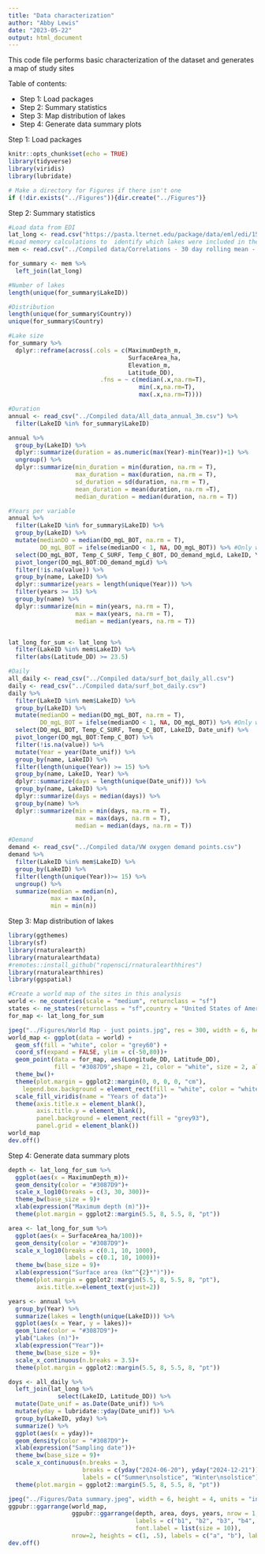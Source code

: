 ```yaml
---
title: "Data characterization"
author: "Abby Lewis"
date: "2023-05-22"
output: html_document
---
```


This code file performs basic characterization of the dataset and generates a map of study sites

Table of contents:

- Step 1: Load packages
- Step 2: Summary statistics
- Step 3: Map distribution of lakes
- Step 4: Generate data summary plots


Step 1: Load packages

```r
knitr::opts_chunk$set(echo = TRUE)
library(tidyverse)
library(viridis)
library(lubridate)

# Make a directory for Figures if there isn't one
if (!dir.exists("../Figures")){dir.create("../Figures")}
```

Step 2: Summary statistics

```r
#Load data from EDI
lat_long <- read.csv("https://pasta.lternet.edu/package/data/eml/edi/1530/1/fadd3eaa25b5fdd1fc4efba70e660579") 
#Load memory calculations to  identify which lakes were included in the analysis
mem <- read.csv("../Compiled data/Correlations - 30 day rolling mean - surf bot.csv")

for_summary <- mem %>%
  left_join(lat_long)

#Number of lakes
length(unique(for_summary$LakeID))

#Distribution
length(unique(for_summary$Country))
unique(for_summary$Country)

#Lake size
for_summary %>%
  dplyr::reframe(across(.cols = c(MaximumDepth_m, 
                                  SurfaceArea_ha, 
                                  Elevation_m, 
                                  Latitude_DD),
                          .fns = ~ c(median(.x,na.rm=T), 
                                     min(.x,na.rm=T), 
                                     max(.x,na.rm=T))))

#Duration
annual <- read_csv("../Compiled data/All_data_annual_3m.csv") %>%
  filter(LakeID %in% for_summary$LakeID) 

annual %>%
  group_by(LakeID) %>%
  dplyr::summarize(duration = as.numeric(max(Year)-min(Year))+1) %>%
  ungroup() %>%
  dplyr::summarize(min_duration = min(duration, na.rm = T),
                   max_duration = max(duration, na.rm = T),
                   sd_duration = sd(duration, na.rm = T),
                   mean_duration = mean(duration, na.rm =T),
                   median_duration = median(duration, na.rm = T))

#Years per variable
annual %>%
  filter(LakeID %in% for_summary$LakeID) %>%
  group_by(LakeID) %>%
  mutate(medianDO = median(DO_mgL_BOT, na.rm = T),
         DO_mgL_BOT = ifelse(medianDO < 1, NA, DO_mgL_BOT)) %>% #Only when median DO > 1
  select(DO_mgL_BOT, Temp_C_SURF, Temp_C_BOT, DO_demand_mgLd, LakeID, Year) %>%
  pivot_longer(DO_mgL_BOT:DO_demand_mgLd) %>%
  filter(!is.na(value)) %>%
  group_by(name, LakeID) %>%
  dplyr::summarize(years = length(unique(Year))) %>%
  filter(years >= 15) %>%
  group_by(name) %>%
  dplyr::summarize(min = min(years, na.rm = T),
                   max = max(years, na.rm = T),
                   median = median(years, na.rm = T))


lat_long_for_sum <- lat_long %>%
  filter(LakeID %in% mem$LakeID) %>%
  filter(abs(Latitude_DD) >= 23.5)

#Daily
all_daily <- read_csv("../Compiled data/surf_bot_daily_all.csv")
daily <- read_csv("../Compiled data/surf_bot_daily.csv")
daily %>%
  filter(LakeID %in% mem$LakeID) %>%
  group_by(LakeID) %>%
  mutate(medianDO = median(DO_mgL_BOT, na.rm = T),
         DO_mgL_BOT = ifelse(medianDO < 1, NA, DO_mgL_BOT)) %>% #Only when median DO > 1
  select(DO_mgL_BOT, Temp_C_SURF, Temp_C_BOT, LakeID, Date_unif) %>%
  pivot_longer(DO_mgL_BOT:Temp_C_BOT) %>%
  filter(!is.na(value)) %>%
  mutate(Year = year(Date_unif)) %>%
  group_by(name, LakeID) %>%
  filter(length(unique(Year)) >= 15) %>%
  group_by(name, LakeID, Year) %>%
  dplyr::summarize(days = length(unique(Date_unif))) %>%
  group_by(name, LakeID) %>%
  dplyr::summarize(days = median(days)) %>%
  group_by(name) %>%
  dplyr::summarize(min = min(days, na.rm = T),
                   max = max(days, na.rm = T),
                   median = median(days, na.rm = T))

#Demand
demand <- read_csv("../Compiled data/VW oxygen demand points.csv")
demand %>%
  filter(LakeID %in% mem$LakeID) %>%
  group_by(LakeID) %>%
  filter(length(unique(Year))>= 15) %>%
  ungroup() %>%
  summarize(median = median(n),
            max = max(n),
            min = min(n))
```

Step 3: Map distribution of lakes

```r
library(ggthemes)
library(sf)
library(rnaturalearth)
library(rnaturalearthdata)
#remotes::install_github("ropensci/rnaturalearthhires")
library(rnaturalearthhires)
library(ggspatial)

#Create a world map of the sites in this analysis
world <- ne_countries(scale = "medium", returnclass = "sf")
states <- ne_states(returnclass = "sf",country = "United States of America")
for_map <- lat_long_for_sum

jpeg("../Figures/World Map - just points.jpg", res = 300, width = 6, height = 3.2, units = "in")
world_map <- ggplot(data = world) +
  geom_sf(fill = "white", color = "grey60") +
  coord_sf(expand = FALSE, ylim = c(-50,80))+
  geom_point(data = for_map, aes(Longitude_DD, Latitude_DD), 
             fill = "#3087D9",shape = 21, color = "white", size = 2, alpha  =.7, stroke = .4)+
  theme_bw()+
  theme(plot.margin = ggplot2::margin(0, 0, 0, 0, "cm"),
    legend.box.background = element_rect(fill = "white", color = "white"))+
  scale_fill_viridis(name = "Years of data")+
  theme(axis.title.x = element_blank(),
        axis.title.y = element_blank(),
        panel.background = element_rect(fill = "grey93"),
        panel.grid = element_blank())
world_map
dev.off()
```

Step 4: Generate data summary plots

```r
depth <- lat_long_for_sum %>%
  ggplot(aes(x = MaximumDepth_m))+
  geom_density(color = "#3087D9")+
  scale_x_log10(breaks = c(3, 30, 300))+
  theme_bw(base_size = 9)+
  xlab(expression("Maximum depth (m)"))+
  theme(plot.margin = ggplot2::margin(5.5, 8, 5.5, 8, "pt"))

area <- lat_long_for_sum %>%
  ggplot(aes(x = SurfaceArea_ha/100))+
  geom_density(color = "#3087D9")+
  scale_x_log10(breaks = c(0.1, 10, 1000),
                labels = c(0.1, 10, 1000))+
  theme_bw(base_size = 9)+
  xlab(expression("Surface area (km"^{2}*")"))+
  theme(plot.margin = ggplot2::margin(5.5, 8, 5.5, 8, "pt"),
        axis.title.x=element_text(vjust=2))

years <- annual %>%
  group_by(Year) %>%
  summarize(lakes = length(unique(LakeID))) %>% 
  ggplot(aes(x = Year, y = lakes))+
  geom_line(color = "#3087D9")+
  ylab("Lakes (n)")+
  xlab(expression("Year"))+
  theme_bw(base_size = 9)+
  scale_x_continuous(n.breaks = 3.5)+
  theme(plot.margin = ggplot2::margin(5.5, 8, 5.5, 8, "pt"))

doys <- all_daily %>%
  left_join(lat_long %>%
              select(LakeID, Latitude_DD)) %>%
  mutate(Date_unif = as.Date(Date_unif)) %>%
  mutate(yday = lubridate::yday(Date_unif)) %>%
  group_by(LakeID, yday) %>%
  summarize() %>%
  ggplot(aes(x = yday))+
  geom_density(color = "#3087D9")+
  xlab(expression("Sampling date"))+
  theme_bw(base_size = 9)+
  scale_x_continuous(n.breaks = 3,
                     breaks = c(yday("2024-06-20"), yday("2024-12-21")),
                     labels = c("Summer\nsolstice", "Winter\nsolstice"))+
  theme(plot.margin = ggplot2::margin(5.5, 8, 5.5, 8, "pt"))

jpeg("../Figures/Data summary.jpeg", width = 6, height = 4, units = "in", res = 300)
ggpubr::ggarrange(world_map, 
                  ggpubr::ggarrange(depth, area, doys, years, nrow = 1, ncol = 4, align = "h", 
                                    labels = c("b1", "b2", "b3", "b4", "b5"), label.y = 1.04,
                                    font.label = list(size = 10)), 
                  nrow=2, heights = c(1, .5), labels = c("a", "b"), label.y = c(1.03, 1.2), label.x = c(0.05, 0.05))
dev.off()
```

